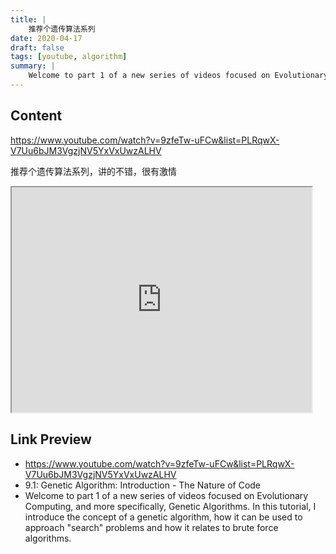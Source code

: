 ```yaml
---
title: |
    推荐个遗传算法系列
date: 2020-04-17
draft: false
tags: [youtube, algorithm]
summary: |
    Welcome to part 1 of a new series of videos focused on Evolutionary Computing, and more specifically, Genetic Algorithms. In this tutorial, I introduce the concept of a genetic algorithm, how it can be used to approach "search" problems and how it relates to brute force algorithms.
---
```


## Content

https://www.youtube.com/watch?v=9zfeTw-uFCw&list=PLRqwX-V7Uu6bJM3VgzjNV5YxVxUwzALHV

推荐个遗传算法系列，讲的不错，很有激情


<iframe
    width="480"
    height="360"
    src="https://www.youtube.com/embed/9zfeTw-uFCw"
    title="9.1: Genetic Algorithm: Introduction - The Nature of Code"
    allow="accelerometer; autoplay; clipboard-write; encrypted-media; gyroscope; picture-in-picture; web-share"
    allowFullscreen
    >
</iframe>

## Link Preview

- https://www.youtube.com/watch?v=9zfeTw-uFCw&list=PLRqwX-V7Uu6bJM3VgzjNV5YxVxUwzALHV
- 9.1: Genetic Algorithm: Introduction - The Nature of Code
- Welcome to part 1 of a new series of videos focused on Evolutionary Computing, and more specifically, Genetic Algorithms. In this tutorial, I introduce the concept of a genetic algorithm, how it can be used to approach "search" problems and how it relates to brute force algorithms.
